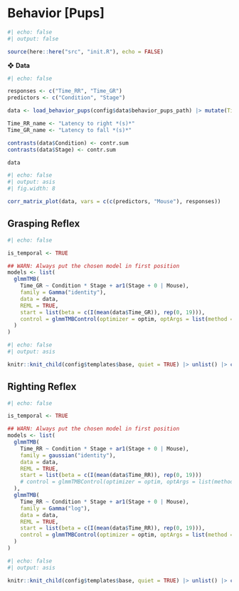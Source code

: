 # Behavior [Pups]

```r
#| echo: false
#| output: false

source(here::here("src", "init.R"), echo = FALSE)
```

❖ **Data**

```r
#| echo: false

responses <- c("Time_RR", "Time_GR")
predictors <- c("Condition", "Stage")

data <- load_behavior_pups(config$data$behavior_pups_path) |> mutate(Time_GR = ifelse(Time_GR == 0, 0.1, Time_GR))

Time_RR_name <- "Latency to right *(s)*"
Time_GR_name <- "Latency to fall *(s)*"

contrasts(data$Condition) <- contr.sum
contrasts(data$Stage) <- contr.sum

data
```

```r
#| echo: false
#| output: asis
#| fig.width: 8

corr_matrix_plot(data, vars = c(c(predictors, "Mouse"), responses))
```


## Grasping Reflex

```r
#| echo: false

is_temporal <- TRUE

## WARN: Always put the chosen model in first position
models <- list(
  glmmTMB(
    Time_GR ~ Condition * Stage + ar1(Stage + 0 | Mouse),
    family = Gamma("identity"),
    data = data,
    REML = TRUE,
    start = list(beta = c(I(mean(data$Time_GR)), rep(0, 19))),
    control = glmmTMBControl(optimizer = optim, optArgs = list(method = "BFGS"))
  )
)
```

```r
#| echo: false
#| output: asis

knitr::knit_child(config$templates$base, quiet = TRUE) |> unlist() |> cat(sep = '\n')
```


## Righting Reflex

```r
#| echo: false

is_temporal <- TRUE

## WARN: Always put the chosen model in first position
models <- list(
  glmmTMB(
    Time_RR ~ Condition * Stage + ar1(Stage + 0 | Mouse),
    family = gaussian("identity"),
    data = data,
    REML = TRUE,
    start = list(beta = c(I(mean(data$Time_RR)), rep(0, 19)))
    # control = glmmTMBControl(optimizer = optim, optArgs = list(method = "BFGS"))
  ),
  glmmTMB(
    Time_RR ~ Condition * Stage + ar1(Stage + 0 | Mouse),
    family = Gamma("log"),
    data = data,
    REML = TRUE,
    start = list(beta = c(I(mean(data$Time_RR)), rep(0, 19))),
    control = glmmTMBControl(optimizer = optim, optArgs = list(method = "BFGS"))
  )
)
```

```r
#| echo: false
#| output: asis

knitr::knit_child(config$templates$base, quiet = TRUE) |> unlist() |> cat(sep = '\n')
```
